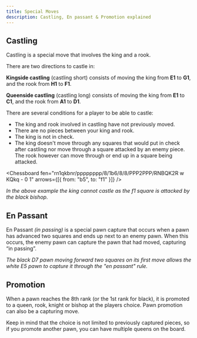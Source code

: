 ```yaml
---
title: Special Moves
description: Castling, En passant & Promotion explained
---
```


## Castling

Castling is a special move that involves the king and a rook.

There are two directions to castle in:

**Kingside castling** (castling short) consists of moving the king from **E1** to **G1**, and the rook from **H1** to **F1**.

**Queenside castling** (castling long) consists of moving the king from **E1** to **C1**, and the rook from **A1** to **D1**.

There are several conditions for a player to be able to castle:

- The king and rook involved in castling have not previously moved.
- There are no pieces between your king and rook.
- The king is not in check.
- The king doesn't move through any squares that would put in check after castling nor move through a square attacked by an enemy piece. The rook however can move through or end up in a square being attacked.

<Chessboard
  fen="rn1qkbnr/pppppppp/8/1b6/8/8/PPP2PPP/RNBQK2R w KQkq - 0 1"
  arrows={[{ from: "b5", to: "f1" }]}
/>

_In the above example the king cannot castle as the f1 square is attacked by the black bishop._

## En Passant

En Passant _(in passing)_ is a special pawn capture that occurs when a pawn has advanced two squares and ends up next to an enemy pawn. When this occurs, the enemy pawn can capture the pawn that had moved, capturing “in passing”.

_The black D7 pawn moving forward two squares on its first move allows the white E5 pawn to capture it through the "en passant" rule._

## Promotion

When a pawn reaches the 8th rank (or the 1st rank for black), it is promoted to a queen, rook, knight or bishop at the players choice. Pawn promotion can also be a capturing move.

Keep in mind that the choice is not limited to previously captured pieces, so if you promote another pawn, you can have multiple queens on the board.
